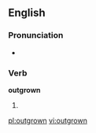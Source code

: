 ==English==

===Pronunciation===
*{{IPA|/'ɑʊtgɻɔʊn/}}

===Verb===
'''outgrown'''

# {{past participle of|[[outgrow]]}}

[[pl:outgrown]]
[[vi:outgrown]]